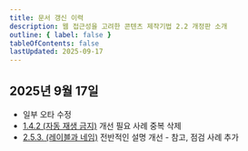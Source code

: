 ```yaml
---
title: 문서 갱신 이력
description: 웹 접근성을 고려한 콘텐츠 제작기법 2.2 개정판 소개
outline: { label: false }
tableOfContents: false
lastUpdated: 2025-09-17
---
```


## 2025년 9월 17일
- 일부 오타 수정
- [1.4.2 (자동 재생 금지)](/kwcag22tech/1/4/2/) 개선 필요 사례 중복 삭제
- [2.5.3. (레이블과 네임)](/kwcag22tech/2/5/3/) 전반적인 설명 개선 - 참고, 점검 사례 추가
